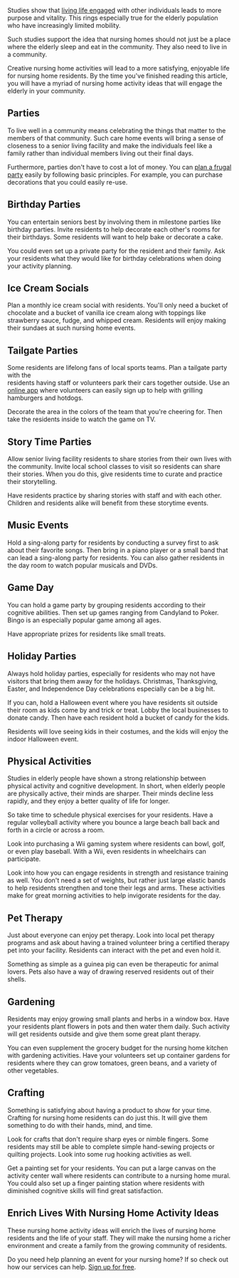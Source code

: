 <BlogImage />
<BlogInfo />

Studies show that [living life engaged](https://www.ncbi.nlm.nih.gov/pmc/articles/PMC6323155/) 
with other individuals leads to more purpose and vitality. 
This rings especially true for the elderly population who have increasingly limited mobility. 

Such studies support the idea that nursing homes should not just be a place where the elderly 
sleep and eat in the community. They also need to live in a community. 

Creative nursing home activities will lead to a more satisfying, enjoyable life for nursing 
home residents. By the time you've finished reading this article, you will have a myriad of 
nursing home activity ideas that will engage the elderly in your community. 

<MobileAdSquare />
<DesktopAdSquare />

## Parties

To live well in a community means celebrating the things that matter to the members of 
that community. Such care home events will bring a sense of closeness to a senior living 
facility and make the individuals feel like a family rather than individual members living 
out their final days. 

Furthermore, parties don't have to cost a lot of money. You can 
[plan a frugal party](https://pitchinclub.com/blog/how-to-throw-a-fabulous-party-on-a-budget) 
easily by following basic principles. For example, you can purchase decorations that you 
could easily re-use. 

<MobileAdSquare />
<DesktopAdSquare />

## Birthday Parties

You can entertain seniors best by involving them in milestone parties like birthday parties. 
Invite residents to help decorate each other's rooms for their birthdays. Some residents 
will want to help bake or decorate a cake. 

You could even set up a private party for the resident and their family. Ask your residents 
what they would like for birthday celebrations when doing your activity planning. 


<MobileAdSquare />
<DesktopAdSquare />

## Ice Cream Socials

Plan a monthly ice cream social with residents. You'll only need a bucket of chocolate and a 
bucket of vanilla ice cream along with toppings like strawberry sauce, fudge, and whipped cream. 
Residents will enjoy making their sundaes at such nursing home events. 

<MobileAdSquare />
<DesktopAdSquare />

## Tailgate Parties

Some residents are lifelong fans of local sports teams. Plan a tailgate party with the  
residents having staff or volunteers park their cars together outside. Use an 
[online app](https://pitchinclub.com/signup) where volunteers can easily 
sign up to help with grilling hamburgers and hotdogs. 

Decorate the area in the colors of the team that you're cheering for. Then take the residents 
inside to watch the game on TV. 

<MobileAdSquare />
<DesktopAdSquare />

## Story Time Parties

Allow senior living facility residents to share stories from their own lives with the community. 
Invite local school classes to visit so residents can share their stories. When you do this, 
give residents time to curate and practice their storytelling. 

Have residents practice by sharing stories with staff and with each other. Children and 
residents alike will benefit from these storytime events. 

<MobileAdSquare />
<DesktopAdSquare />

## Music Events

Hold a sing-along party for residents by conducting a survey first to ask about their favorite 
songs. Then bring in a piano player or a small band that can lead a sing-along party for residents. 
You can also gather residents in the day room to watch popular musicals and DVDs. 

<MobileAdSquare />
<DesktopAdSquare />

## Game Day

You can hold a game party by grouping residents according to their cognitive abilities. 
Then set up games ranging from Candyland to Poker. Bingo is an especially popular game 
among all ages. 

Have appropriate prizes for residents like small treats. 

<MobileAdSquare />
<DesktopAdSquare />

##  Holiday Parties

Always hold holiday parties, especially for residents who may not have visitors that bring them 
away for the holidays. Christmas, Thanksgiving, Easter, and Independence Day celebrations 
especially can be a big hit. 

If you can, hold a Halloween event where you have residents sit outside their room as kids 
come by and trick or treat. Lobby the local businesses to donate candy. Then have each 
resident hold a bucket of candy for the kids. 

Residents will love seeing kids in their costumes, and the kids will enjoy the 
indoor Halloween event. 

<MobileAdSquare />
<DesktopAdSquare />

##  Physical Activities

Studies in elderly people have shown a strong relationship between physical activity and 
cognitive development. In short, when elderly people are physically active, their minds are 
sharper. Their minds decline less rapidly, and they enjoy a better quality of life for longer. 

So take time to schedule physical exercises for your residents. Have a regular volleyball 
activity where you bounce a large beach ball back and forth in a circle or across a room. 

Look into purchasing a Wii gaming system where residents can bowl, golf, or even play baseball. 
With a Wii, even residents in wheelchairs can participate. 

Look into how you can engage residents in strength and resistance training as well. You don't 
need a set of weights, but rather just large elastic bands to help residents strengthen and 
tone their legs and arms. These activities make for great morning activities to help 
invigorate residents for the day. 

<MobileAdSquare />
<DesktopAdSquare />

##  Pet Therapy

Just about everyone can enjoy pet therapy. Look into local pet therapy programs and ask about 
having a trained volunteer bring a certified therapy pet into your facility. Residents can 
interact with the pet and even hold it. 

Something as simple as a guinea pig can even be therapeutic for animal lovers. Pets also 
have a way of drawing reserved residents out of their shells. 

## Gardening

Residents may enjoy growing small plants and herbs in a window box. Have your residents plant 
flowers in pots and then water them daily. Such activity will get residents outside and give 
them some great plant therapy. 

You can even supplement the grocery budget for the nursing home kitchen with gardening 
activities. Have your volunteers set up container gardens for residents where they can 
grow tomatoes, green beans, and a variety of other vegetables. 

<MobileAdSquare />
<DesktopAdSquare />

## Crafting

Something is satisfying about having a product to show for your time. Crafting for nursing 
home residents can do just this. It will give them something to do with their hands, mind, and time. 

Look for crafts that don't require sharp eyes or nimble fingers. Some residents may still 
be able to complete simple hand-sewing projects or quilting projects. Look into some rug
hooking activities as well. 

Get a painting set for your residents. You can put a large canvas on the activity center 
wall where residents can contribute to a nursing home mural. You could also set up a finger 
painting station where residents with diminished cognitive skills will find great satisfaction. 

<MobileAdSquare />
<DesktopAdSquare />

## Enrich Lives With Nursing Home Activity Ideas

These nursing home activity ideas will enrich the lives of nursing home residents and the 
life of your staff. They will make the nursing home a richer environment and create a family 
from the growing community of residents. 

Do you need help planning an event for your nursing home? If so check out how our services 
can help. [Sign up for free](https://pitchinclub.com/signup). 

<MobileAdSquare />
<MobileAd />

<DesktopAdSquare />

